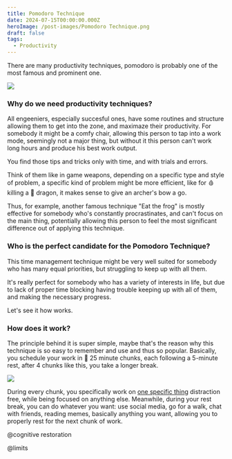 ```yaml
---
title: Pomodoro Technique
date: 2024-07-15T00:00:00.000Z
heroImage: /post-images/Pomodoro Technique.png
draft: false
tags:
  - Productivity
---
```


There are many productivity techniques, pomodoro is probably one of the most famous and prominent one.

![](</post-images/Pomodoro Technique ILLUSTRATION (intro joke).png>)

### Why do we need productivity techniques?

All engeeniers, especially succesful ones, have some routines and structure allowing them to get into the zone, and maximaze their productivity. For somebody it might be a comfy chair, allowing this person to tap into a work mode, seemingly not a major thing, but without it this person can't work long hours and produce his best work output.

You find those tips and tricks only with time, and with trials and errors.

Think of them like in game weapons, depending on a specific type and style of problem, a specific kind of problem might be more efficient, like for 🩸 killing a 🐲 dragon, it makes sense to give an archer's bow a go.

Thus, for example, another famous technique "Eat the frog" is mostly effective for somebody who's constantly procrastinates, and can't focus on the main thing, potentially allowing this person to feel the most significant difference out of applying this technique.

### Who is the perfect candidate for the Pomodoro Technique?

This time management technique might be very well suited for somebody who has many equal priorities, but struggling to keep up with all them.

It's really perfect for somebody who has a variety of interests in life, but due to lack of proper time blocking having trouble keeping up with all of them, and making the necessary progress.

Let's see it how works.

### How does it work?

The principle behind it is super simple, maybe that's the reason why this technique is so easy to remember and use and thus so popular. Basically, you schedule your work in 🍅 25 minute chunks, each following a 5-minute rest, after 4 chunks like this, you take a longer break.

![](</post-images/Pomodoro Technique ILLUSTRATION (principle).png>)

During every chunk, you specifically work on [one specific thing](https://alex-code.com/post/2024-02-15-one-thing) distraction free, while being focused on anything else. Meanwhile, during your rest break, you can do whatever you want: use social media, go for a walk, chat with friends, reading memes, basically anything you want, allowing you to properly rest for the next chunk of work.

@cognitive restoration

@limits
